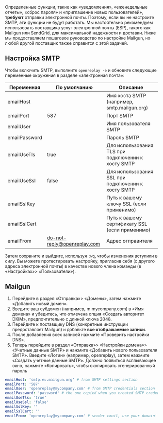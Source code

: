 Определенные функции, такие как «уведомления», «еженедельные отчеты», «сброс пароля» и «приглашение новых пользователей», **требуют** отправки электронной почты. Поэтому, если вы не настроите SMTP, эти функции не будут работать. Мы настоятельно рекомендуем использовать поставщика услуг электронной почты (ESP), такого как Mailgun или SendGrid, для максимальной надежности и доставки. Ниже мы предоставляем пошаговое руководство по настройке Mailgun, но любой другой поставщик также справится с этой задачей.

## Настройка SMTP

Чтобы включить SMTP, выполните `openreplay -e` и обновите следующие переменные окружения в разделе «электронная почта»:

| Переменная | По умолчанию | Описание |
|----------|-------------|-------------|
| emailHost |  | Имя хоста SMTP (например, smtp.mailgun.org) |
| emailPort | 587 | Порт SMTP |
| emailUser |  | Имя пользователя SMTP |
| emailPassword |  | Пароль SMTP |
| emailUseTls | true | Для использования TLS при подключении к хосту SMTP |
| emailUseSsl | false | Для использования SSL при подключении к хосту SMTP |
| emailSslKey |  | Путь к вашему ключу SSL (если применимо) |
| emailSslCert |  | Путь к вашему сертификату SSL (если применимо) |
| emailFrom | do-not-reply@openreplay.com | Адрес отправителя |

Затем сохраните и выйдите, используя `:wq`, чтобы изменения вступили в силу. Вы можете протестировать настройку, пригласив себя (с другого адреса электронной почты) в качестве нового члена команды (в «Настройках»> «Пользователи»).

## Mailgun

1. Перейдите в раздел «Отправка»> «Домены», затем нажмите «Добавить новый домен».
2. Введите ваш субдомен (например, m.mycompany.com) в «Имя домена» и убедитесь, что отмечена опция «Создать авторитет DKIM», предпочтительно с длиной ключа 2048.
3. Перейдите к поставщику DNS (конкретные инструкции предоставляет Mailgun) и добавьте **все отображаемые записи**.
4. После добавления всех записей нажмите «Проверить настройки DNS».
5. Теперь перейдите в раздел «Отправка»> «Настройки домена»> «Учетные данные SMTP» и нажмите «Добавить нового пользователя SMTP». Введите «Логин» (например, openreplay), затем нажмите «Создать учетные данные SMTP». Должно появиться всплывающее окно, нажмите «Копировать», чтобы скопировать сгенерированный пароль
```yaml
emailHost: 'smtp.eu.mailgun.org' # from SMTP settings section
emailPort: '587'
emailUser: 'openreplay@mycompany.com' # from SMTP credentials section
emailPassword: 'password' # the one copied when you created SMTP credentials
emailUseTls: 'true'
emailUseSsl: 'false'
emailSslKey: ''
emailSslCert: ''
emailFrom: 'openreplay@mycompany.com' # sender email, use your domain'
```
